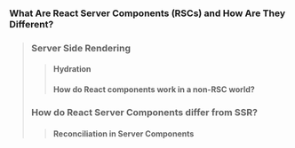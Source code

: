 ### What Are React Server Components (RSCs) and How Are They Different?
>
> ### Server Side Rendering
>> #### Hydration
>> #### How do React components work in a non-RSC world?
>
> ### How do React Server Components differ from SSR?
>> #### Reconciliation in Server Components
